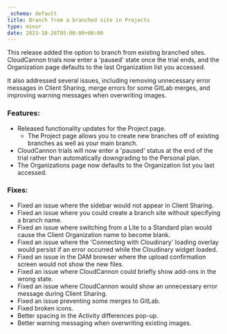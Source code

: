 ```yaml
---
_schema: default
title: Branch from a branched site in Projects
type: minor
date: 2023-10-26T05:00:00+00:00
---
```

This release added the option to branch from existing branched sites. CloudCannon trials now enter a 'paused' state once the trial ends, and the Organization page defaults to the last Organization list you accessed.

It also addressed several issues, including removing unnecessary error messages in Client Sharing, merge errors for some GitLab merges, and improving warning messages when overwriting images.

### Features:

* Released functionality updates for the Project page.
  * The Project page allows you to create new branches off of existing branches as well as your main branch.
* CloudCannon trials will now enter a 'paused' status at the end of the trial rather than automatically downgrading to the Personal plan.
* The Organizations page now defaults to the Organization list you last accessed.

### Fixes:

* Fixed an issue where the sidebar would not appear in Client Sharing.
* Fixed an issue where you could create a branch site without specifying a branch name.
* Fixed an issue where switching from a Lite to a Standard plan would cause the Client Organization name to become blank.
* Fixed an issue where the 'Connecting with Cloudinary' loading overlay would persist if an error occurred while the Cloudinary widget loaded.
* Fixed an issue in the DAM browser where the upload confirmation screen would not show the new files.
* Fixed an issue where CloudCannon could briefly show add-ons in the wrong state.
* Fixed an issue where CloudCannon would show an unnecessary error message during Client Sharing.
* Fixed an issue preventing some merges to GitLab.
* Fixed broken icons.
* Better spacing in the Activity differences pop-up.
* Better warning messaging when overwriting existing images.